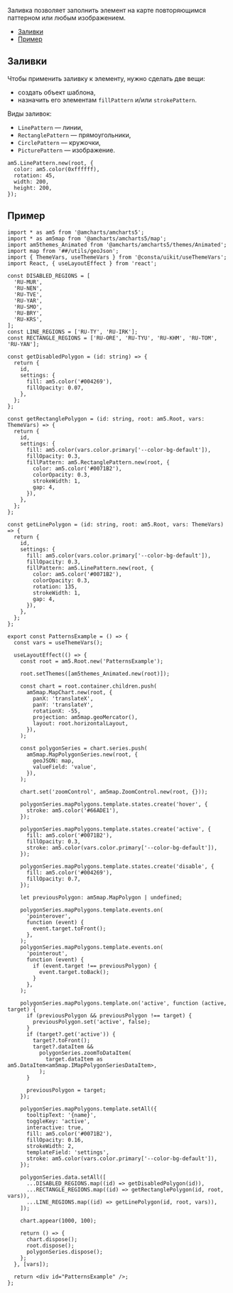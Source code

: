 
Заливка позволяет заполнить элемент на карте повторяющимся паттерном или любым изображением.

<MdxMenu>

- [Заливки](#заливки)
- [Пример](#пример)

</MdxMenu>

## Заливки

Чтобы применить заливку к элементу, нужно сделать две вещи:

- создать объект шаблона,
- назначить его элементам `fillPattern` и/или `strokePattern`.

Виды заливок:

- `LinePattern` — линии,
- `RectanglePattern` — прямоугольники,
- `CirclePattern` — кружочки,
- `PicturePattern` — изображение.

```tsx
am5.LinePattern.new(root, {
  color: am5.color(0xffffff),
  rotation: 45,
  width: 200,
  height: 200,
});
```

## Пример

<PatternsExample />

```tsx
import * as am5 from '@amcharts/amcharts5';
import * as am5map from '@amcharts/amcharts5/map';
import am5themes_Animated from '@amcharts/amcharts5/themes/Animated';
import map from '##/utils/geoJson';
import { ThemeVars, useThemeVars } from '@consta/uikit/useThemeVars';
import React, { useLayoutEffect } from 'react';

const DISABLED_REGIONS = [
  'RU-MUR',
  'RU-NEN',
  'RU-TVE',
  'RU-YAR',
  'RU-SMO',
  'RU-BRY',
  'RU-KRS',
];
const LINE_REGIONS = ['RU-TY', 'RU-IRK'];
const RECTANGLE_REGIONS = ['RU-ORE', 'RU-TYU', 'RU-KHM', 'RU-TOM', 'RU-YAN'];

const getDisabledPolygon = (id: string) => {
  return {
    id,
    settings: {
      fill: am5.color('#004269'),
      fillOpacity: 0.07,
    },
  };
};

const getRectanglePolygon = (id: string, root: am5.Root, vars: ThemeVars) => {
  return {
    id,
    settings: {
      fill: am5.color(vars.color.primary['--color-bg-default']),
      fillOpacity: 0.3,
      fillPattern: am5.RectanglePattern.new(root, {
        color: am5.color('#0071B2'),
        colorOpacity: 0.3,
        strokeWidth: 1,
        gap: 4,
      }),
    },
  };
};

const getLinePolygon = (id: string, root: am5.Root, vars: ThemeVars) => {
  return {
    id,
    settings: {
      fill: am5.color(vars.color.primary['--color-bg-default']),
      fillOpacity: 0.3,
      fillPattern: am5.LinePattern.new(root, {
        color: am5.color('#0071B2'),
        colorOpacity: 0.3,
        rotation: 135,
        strokeWidth: 1,
        gap: 4,
      }),
    },
  };
};

export const PatternsExample = () => {
  const vars = useThemeVars();

  useLayoutEffect(() => {
    const root = am5.Root.new('PatternsExample');

    root.setThemes([am5themes_Animated.new(root)]);

    const chart = root.container.children.push(
      am5map.MapChart.new(root, {
        panX: 'translateX',
        panY: 'translateY',
        rotationX: -55,
        projection: am5map.geoMercator(),
        layout: root.horizontalLayout,
      }),
    );

    const polygonSeries = chart.series.push(
      am5map.MapPolygonSeries.new(root, {
        geoJSON: map,
        valueField: 'value',
      }),
    );

    chart.set('zoomControl', am5map.ZoomControl.new(root, {}));

    polygonSeries.mapPolygons.template.states.create('hover', {
      stroke: am5.color('#66ADE1'),
    });

    polygonSeries.mapPolygons.template.states.create('active', {
      fill: am5.color('#0071B2'),
      fillOpacity: 0.3,
      stroke: am5.color(vars.color.primary['--color-bg-default']),
    });

    polygonSeries.mapPolygons.template.states.create('disable', {
      fill: am5.color('#004269'),
      fillOpacity: 0.7,
    });

    let previousPolygon: am5map.MapPolygon | undefined;

    polygonSeries.mapPolygons.template.events.on(
      'pointerover',
      function (event) {
        event.target.toFront();
      },
    );
    polygonSeries.mapPolygons.template.events.on(
      'pointerout',
      function (event) {
        if (event.target !== previousPolygon) {
          event.target.toBack();
        }
      },
    );

    polygonSeries.mapPolygons.template.on('active', function (active, target) {
      if (previousPolygon && previousPolygon !== target) {
        previousPolygon.set('active', false);
      }
      if (target?.get('active')) {
        target?.toFront();
        target?.dataItem &&
          polygonSeries.zoomToDataItem(
            target.dataItem as am5.DataItem<am5map.IMapPolygonSeriesDataItem>,
          );
      }

      previousPolygon = target;
    });

    polygonSeries.mapPolygons.template.setAll({
      tooltipText: '{name}',
      toggleKey: 'active',
      interactive: true,
      fill: am5.color('#0071B2'),
      fillOpacity: 0.16,
      strokeWidth: 2,
      templateField: 'settings',
      stroke: am5.color(vars.color.primary['--color-bg-default']),
    });

    polygonSeries.data.setAll([
      ...DISABLED_REGIONS.map((id) => getDisabledPolygon(id)),
      ...RECTANGLE_REGIONS.map((id) => getRectanglePolygon(id, root, vars)),
      ...LINE_REGIONS.map((id) => getLinePolygon(id, root, vars)),
    ]);

    chart.appear(1000, 100);

    return () => {
      chart.dispose();
      root.dispose();
      polygonSeries.dispose();
    };
  }, [vars]);

  return <div id="PatternsExample" />;
};
```
